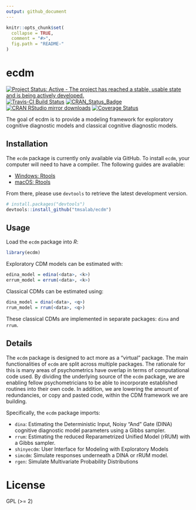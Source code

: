 ```yaml
---
output: github_document
---
```


<!-- README.md is generated from README.Rmd. Please edit that file -->

```r
knitr::opts_chunk$set(
  collapse = TRUE,
  comment = "#>",
  fig.path = "README-"
)
```

# ecdm

[![Project Status: Active - The project has reached a stable, usable state and is being actively developed.](http://www.repostatus.org/badges/latest/active.svg)](http://www.repostatus.org/#active)
[![Travis-CI Build Status](https://travis-ci.org/tmsalab/ecdm.svg?branch=master)](https://travis-ci.org/tmsalab/ecdm)
[![CRAN\_Status\_Badge](http://www.r-pkg.org/badges/version/ecdm)](https://cran.r-project.org/package=ecdm)
[![CRAN RStudio mirror downloads](http://cranlogs.r-pkg.org/badges/ecdm)](http://www.r-pkg.org/pkg/ecdm)
[![Coverage Status](https://img.shields.io/codecov/c/github/tmsalab/ecdm/master.svg)](https://codecov.io/github/tmsalab/ecdm?branch=master)

The goal of ecdm is to provide a modeling framework for exploratory cognitive
diagnostic models and classical cognitive diagnostic models.

## Installation

The `ecdm` package is currently only available via GitHub. To install `ecdm`,
your computer will need to have a compiler. The following guides are avaliable:

- [Windows: Rtools](http://thecoatlessprofessor.com/programming/installing-rtools-for-compiled-code-via-rcpp/)
- [macOS: Rtools](http://thecoatlessprofessor.com/programming/r-compiler-tools-for-rcpp-on-macos/)

From there, please use `devtools` to retrieve the latest development version.

```r
# install.packages("devtools")
devtools::install_github("tmsalab/ecdm")
```


## Usage

Load the `ecdm` package into _R_: 

```r
library(ecdm)
```

Exploratory CDM models can be estimated with:

```r
edina_model = edina(<data>, <k>)
errum_model = errum(<data>, <k>)
```

Classical CDMs can be estimated using:

```r
dina_model = dina(<data>, <q>)
rrum_model = rrum(<data>, <q>)
```

These classical CDMs are implemented in separate packages: `dina` and `rrum`.

## Details

The `ecdm` package is designed to act more as a "virtual" package. The main
functionalities of `ecdm` are split across multiple packages. The rationale
for this is many areas of psychometrics have overlap in terms of computational
code used. By dividing the underlying source of the `ecdm` package, we are
enabling fellow psychometricians to be able to incorporate established 
routines into their own code. In addition, we are lowering the amount of
redundancies, or copy and pasted code, within the CDM framework we are building.

Specifically, the `ecdm` package imports:

- `dina`: Estimating the Deterministic Input, Noisy "And" Gate (DINA) cognitive
   diagnostic model parameters using a Gibbs sampler.
- `rrum`: Estimating the reduced Reparametrized Unified Model (rRUM) with a 
  Gibbs sampler.
- `shinyecdm`: User Interface for Modeling with Exploratory Models
- `simcdm`: Simulate responses underneath a DINA or rRUM model.
- `rgen`: Simulate Multivariate Probability Distributions

# License

GPL (>= 2)
